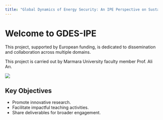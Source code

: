 ```yaml
---
title: "Global Dynamics of Energy Security: An IPE Perspective on Sustainable Supply Chains in Europe"
---
```


# Welcome to GDES-IPE

This project, supported by European funding, is dedicated to dissemination and collaboration across multiple domains.

This project is carried out by Marmara University faculty member Prof. Ali Arı.

![](images/clipboard-2104634892.png)

## Key Objectives

-   Promote innovative research.
-   Facilitate impactful teaching activities.
-   Share deliverables for broader engagement.
